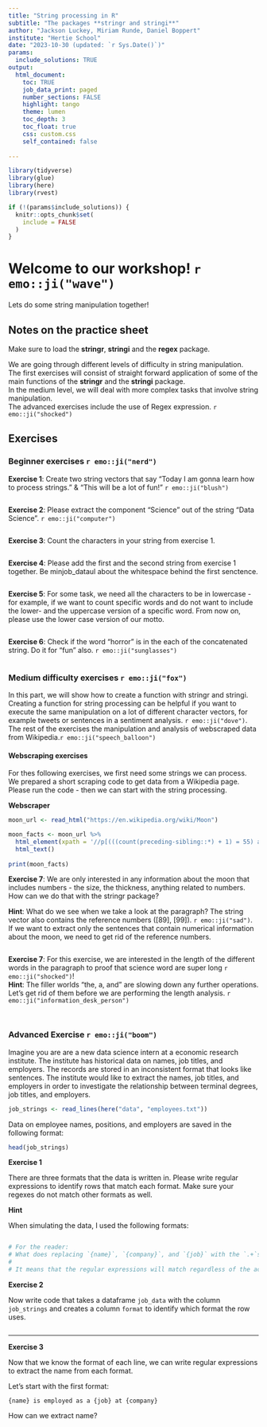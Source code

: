 ```yaml
---
title: "String processing in R"
subtitle: "The packages **stringr and stringi**"
author: "Jackson Luckey, Miriam Runde, Daniel Boppert"
institute: "Hertie School"
date: "2023-10-30 (updated: `r Sys.Date()`)"
params:
  include_solutions: TRUE
output:
  html_document:
    toc: TRUE
    job_data_print: paged
    number_sections: FALSE
    highlight: tango
    theme: lumen 
    toc_depth: 3
    toc_float: true
    css: custom.css 
    self_contained: false
    
---
```


```r
library(tidyverse)
library(glue)
library(here)
library(rvest)

if (!(params$include_solutions)) {
  knitr::opts_chunk$set(
    include = FALSE
  )
}
```

# Welcome to our workshop! `r emo::ji("wave")`

Lets do some string manipulation together!

## Notes on the practice sheet 

Make sure to load the **stringr**, **stringi**  and the **regex** package. 

We are going through different levels of difficulty in string manipulation.  
The first exercises will consist of straight forward application of some of the main functions of the **stringr** and the **stringi** package.  
In the medium level, we will deal with more complex tasks that involve string manipulation.  
The advanced exercises include the use of Regex expression. `r emo::ji("shocked")`


## Exercises 

### Beginner exercises `r emo::ji("nerd")`

**Exercise 1**: Create two string vectors that say "Today I am gonna learn how to process strings." & "This will be a lot of fun!" `r emo::ji("blush")`
```r

```

**Exercise 2**: Please extract the component "Science" out of the string "Data Science". `r emo::ji("computer")`
```r

```


**Exercise 3**: Count the characters in your string from exercise 1. 
```r

```

**Exercise 4**: Please add the first and the second string from exercise 1 together. Be minjob_dataul about the whitespace behind the first senctence.
```r

```


**Exercise 5**: For some task, we need all the characters to be in lowercase - for example, if we want to count specific words and do not want to include the lower- and the uppercase version of a specific word. 
From now on, please use the lower case version of our motto. 
```r

```


**Exercise 6**: Check if the word "horror" is in the each of the concatenated string. Do it for "fun" also. `r emo::ji("sunglasses")`
```r

```



### Medium difficulty exercises `r emo::ji("fox")`

In this part, we will show how to create a function with stringr and stringi. Creating a function for string processing can be helpful if you want to execute the same manipulation on a lot of different character vectors, for example tweets or sentences in a sentiment analysis. `r emo::ji("dove")`. 
The rest of the exercises the manipulation and analysis of webscraped data from Wikipedia.`r emo::ji("speech_balloon")`


#### Webscraping exercises
For thes following exercises, we first need some strings we can process. 
We prepared a short scraping code to get data from a Wikipedia page. 
Please run the code - then we can start with the string processing. 


**Webscraper**

```r
moon_url <- read_html("https://en.wikipedia.org/wiki/Moon")

moon_facts <- moon_url %>% 
  html_element(xpath = '//p[(((count(preceding-sibling::*) + 1) = 55) and parent::*)] | //p[(((count(preceding-sibling::*) + 1) = 74) and parent::*)] | //p[(((count(preceding-sibling::*) + 1) = 73) and parent::*)] | //p[(((count(preceding-sibling::*) + 1) = 72) and parent::*)]') %>%  
  html_text()
  
print(moon_facts)
```

**Exercise 7**: We are only interested in any information about the moon that includes numbers - the size, the thickness, anything related to numbers. How can we do that with the stringr package?  

**Hint**: What do we see when we take a look at the paragraph? The string vector also contains the reference numbers ([89], [99]). `r emo::ji("sad")`.   
If we want to extract only the sentences that contain numerical information about the moon, we need to get rid of the reference numbers. 
```r

```


**Exercise 7**: For this exercise, we are interested in the length of the different words in the paragraph to proof that science word are super long `r emo::ji("shocked")`!  
**Hint**: The filler worlds "the, a,  and" are slowing down any further operations. Let's get rid of them before we are performing the length analysis. `r emo::ji("information_desk_person")` 

```r

```



```r

```



### Advanced Exercise `r emo::ji("boom")`

Imagine you are are a new data science intern at a economic research institute. The institute has historical data on names, job titles, and employers. The records are stored in an inconsistent format that looks like sentences. The institute would like to extract the names, job titles, and employers in order to investigate the relationship between terminal degrees, job titles, and employers.

```r
job_strings <- read_lines(here("data", "employees.txt"))
```

Data on employee names, positions, and employers are saved in the following format:

```r
head(job_strings)
```

**Exercise 1**

There are three formats that the data is written in. Please write regular expressions to identify rows that match each format. Make sure your regexes do not match other formats as well.

**Hint**

When simulating the data, I used the following formats:

```r

```

```r
# For the reader:
# What does replacing `{name}`, `{company}`, and `{job}` with the `.+`s do?
#
# It means that the regular expressions will match regardless of the actual values of `{name}`, `{company}`, and `{job}`.
```

**Exercise 2**

Now write code that takes a dataframe `job_data` with the column `job_strings` and creates a column `format` to identify which format the row uses.

```r

```

---

**Exercise 3**

Now that we know the format of each line, we can write regular expressions to extract the name from each format.

Let's start with the first format:

`{name} is employed as a {job} at {company}`

How can we extract name?

```r

```
